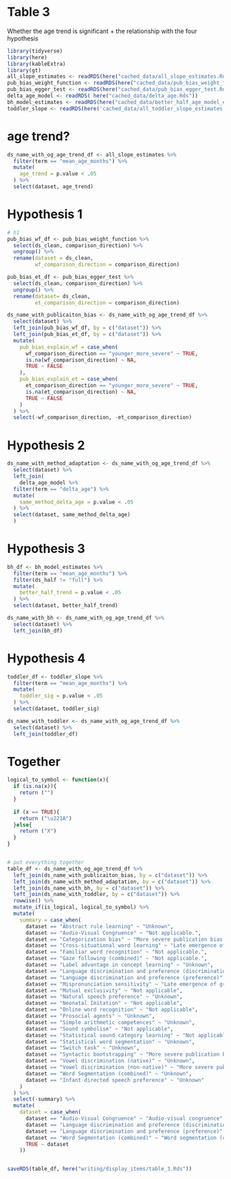 
# Table 3

Whether the age trend is significant + the relationship with the four hypothesis

```r
library(tidyverse)
library(here)
library(kableExtra)
library(gt)
all_slope_estimates <- readRDS(here("cached_data/all_slope_estimates.Rds"))
pub_bias_weight_function <- readRDS(here("cached_data/pub_bias_weight_function.Rds"))
pub_bias_egger_test <- readRDS(here("cached_data/pub_bias_egger_test.Rds"))
delta_age_model <- readRDS( here("cached_data/delta_age.Rds"))
bh_model_estimates <- readRDS(here("cached_data/better_half_age_model_estimate.Rds"))
toddler_slope <- readRDS(here('cached_data/all_toddler_slope_estimates.Rds'))
```

# age trend? 

```r
ds_name_with_og_age_trend_df <- all_slope_estimates %>% 
  filter(term == "mean_age_months") %>% 
  mutate(
    age_trend = p.value < .05
  ) %>% 
  select(dataset, age_trend)
```

# Hypothesis 1

```r
# h1
pub_bias_wf_df <- pub_bias_weight_function %>% 
  select(ds_clean, comparison_direction) %>% 
  ungroup() %>% 
  rename(dataset = ds_clean, 
         wf_comparison_direction = comparison_direction)

pub_bias_et_df <- pub_bias_egger_test %>% 
  select(ds_clean, comparison_direction) %>% 
  ungroup() %>% 
  rename(dataset= ds_clean, 
         et_comparison_direction = comparison_direction)

ds_name_with_publicaiton_bias <- ds_name_with_og_age_trend_df %>% 
  select(dataset) %>% 
  left_join(pub_bias_wf_df, by = c("dataset")) %>% 
  left_join(pub_bias_et_df, by = c("dataset")) %>% 
  mutate(
    pub_bias_explain_wf = case_when(
      wf_comparison_direction == "younger_more_severe" ~ TRUE, 
      is.na(wf_comparison_direction) ~ NA,
      TRUE ~ FALSE
    ),
    pub_bias_explain_et = case_when(
      et_comparison_direction == "younger_more_severe" ~ TRUE, 
      is.na(et_comparison_direction) ~ NA,
      TRUE ~ FALSE
    )
  ) %>% 
  select(-wf_comparison_direction, -et_comparison_direction)
```

# Hypothesis 2

```r
ds_name_with_method_adaptation <- ds_name_with_og_age_trend_df %>% 
  select(dataset) %>% 
  left_join(
    delta_age_model %>% 
  filter(term == "delta_age") %>% 
  mutate(
    same_method_delta_age = p.value < .05
  ) %>% 
  select(dataset, same_method_delta_age)
  )
```

# Hypothesis 3

```r
bh_df <- bh_model_estimates %>% 
  filter(term == "mean_age_months") %>% 
  filter(ds_half != "full") %>% 
  mutate(
    better_half_trend = p.value < .05
  ) %>% 
  select(dataset, better_half_trend)

ds_name_with_bh <- ds_name_with_og_age_trend_df %>% 
  select(dataset) %>% 
  left_join(bh_df)
```


# Hypothesis 4

```r
toddler_df <- toddler_slope %>% 
  filter(term == "mean_age_months") %>%
  mutate(
    toddler_sig = p.value < .05
  ) %>% 
  select(dataset, toddler_sig)

ds_name_with_toddler <- ds_name_with_og_age_trend_df %>% 
  select(dataset) %>% 
  left_join(toddler_df)
```

# Together 

```r

logical_to_symbol <- function(x){
  if (is.na(x)){
    return ("")
  }
  
  if (x == TRUE){
    return ("\u221A")
  }else{
    return ("X")
  }
}


# put everything together 
table_df <- ds_name_with_og_age_trend_df %>% 
  left_join(ds_name_with_publicaiton_bias, by = c("dataset")) %>% 
  left_join(ds_name_with_method_adaptation, by = c("dataset")) %>% 
  left_join(ds_name_with_bh, by = c("dataset")) %>% 
  left_join(ds_name_with_toddler, by = c("dataset")) %>% 
  rowwise() %>% 
  mutate_if(is_logical, logical_to_symbol) %>% 
  mutate(
    summary = case_when(
      dataset == "Abstract rule learning" ~ "Unknown", 
      dataset == "Audio-Visual Congruence" ~ "Not applicable.", 
      dataset == "Categorization bias" ~ "More severe publication bias for younger infants.", 
      dataset == "Cross-situational word learning" ~ "Late emergence of growth.",
      dataset == "Familiar word recognition" ~ "Not applicable.", 
      dataset == "Gaze following (combined)" ~ "Not applicable.", 
      dataset == "Label advantage in concept learning" ~ "Unknown", 
      dataset == "Language discrimination and preference (discrimination)" ~ "Unknown", 
      dataset == "Language discrimination and preference (preference)" ~ "Unknown", 
      dataset == "Mispronunciation sensitivity" ~ "Late emergence of growth.", 
      dataset == "Mutual exclusivity" ~ "Not applicable",
      dataset == "Natural speech preference" ~ "Unknown",
      dataset == "Neonatal Imitation" ~ "Not applicable", 
      dataset == "Online word recognition" ~ "Not applicable", 
      dataset == "Prosocial agents" ~ "Unknown", 
      dataset == "Simple arithmetic competences" ~ "Unknown", 
      dataset == "Sound symbolism" ~ "Not applicable", 
      dataset == "Statistical sound category learning" ~ "Not applicable", 
      dataset == "Statistical word segmentation" ~ "Unknown",
      dataset == "Switch task" ~ "Unknown", 
      dataset == "Syntactic bootstrapping" ~ "More severe publication bias for younger infants.", 
      dataset == "Vowel discrimination (native)" ~ "Unknown", 
      dataset == "Vowel discrimination (non-native)" ~ "More severe publication bias for younger infants.",
      dataset == "Word Segmentation (combined)" ~ "Unknown", 
      dataset == "Infant directed speech preference" ~ "Unknown"
    )
  ) %>% 
  select(-summary) %>% 
  mutate(
    dataset = case_when(
      dataset == "Audio-Visual Congruence" ~ "Audio-visual congruence" , 
      dataset == "Language discrimination and preference (discrimination)" ~ "Language discrimination", 
      dataset == "Language discrimination and preference (preference)" ~ "Language preference",
      dataset == "Word Segmentation (combined)" ~ "Word segmentation (combined)", 
      TRUE ~ dataset
    ))


saveRDS(table_df, here("writing/display_items/table_3.Rds"))
```

